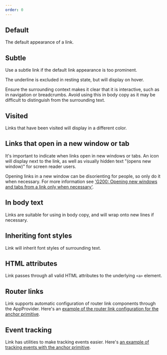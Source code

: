 ```yaml
---
order: 0
---
```



## Default

The default appearance of a link.

<Example Component={Default} packageName="@atlaskit/link" />

## Subtle

Use a subtle link if the default link appearance is too prominent.

The underline is excluded in resting state, but will display on hover.

Ensure the surrounding context makes it clear that it is interactive, such as in navigation or
breadcrumbs. Avoid using this in body copy as it may be difficult to distinguish from the
surrounding text.

<Example Component={Subtle} packageName="@atlaskit/link" />

## Visited

Links that have been visited will display in a different color.

<Example Component={Visited} packageName="@atlaskit/link" />

## Links that open in a new window or tab

It's important to indicate when links open in new windows or tabs. An icon will display next to the
link, as well as visually hidden text "(opens new window)" for screen reader users.

Opening links in a new window can be disorienting for people, so only do it when necessary. For more
information see
['G200: Opening new windows and tabs from a link only when necessary'](https://www.w3.org/TR/WCAG20-TECHS/G200.html).

<Example Component={NewWindow} packageName="@atlaskit/link" />

## In body text

Links are suitable for using in body copy, and will wrap onto new lines if necessary.

<Example Component={BodyCopy} packageName="@atlaskit/link" />

## Inheriting font styles

Link will inherit font styles of surrounding text.

<Example Component={FontStyleInheritance} packageName="@atlaskit/link" />

## HTML attributes

Link passes through all valid HTML attributes to the underlying `<a>` element.

<Example Component={HtmlAttributes} packageName="@atlaskit/link" />

## Router links

Link supports automatic configuration of router link components through the AppProvider. Here's an
[example of the router link configuration for the anchor primitive](/components/primitives/anchor/examples#router-links).

## Event tracking

Link has utilities to make tracking events easier. Here's
[an example of tracking events with the anchor primitive](/components/primitives/anchor/examples#event-tracking).
